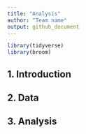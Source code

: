```yaml
---
title: "Analysis"
author: "Team name"
output: github_document
---
```


```r
library(tidyverse)
library(broom)
```

## 1. Introduction



## 2. Data


## 3. Analysis
